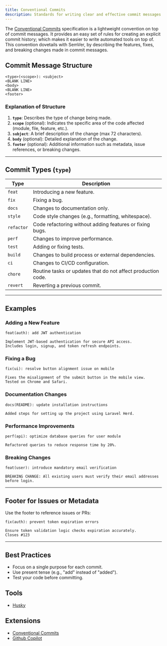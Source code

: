 ```yaml
---
title: Conventional Commits
description: Standards for writing clear and effective commit messages.
---
```



The [Conventional Commits](https://www.conventionalcommits.org/en/v1.0.0/) specification is a lightweight convention on top of commit messages. It provides an easy set of rules for creating an explicit commit history; which makes it easier to write automated tools on top of. This convention dovetails with SemVer, by describing the features, fixes, and breaking changes made in commit messages.

## Commit Message Structure
```
<type>(<scope>): <subject>
<BLANK LINE>
<body>
<BLANK LINE>
<footer>
```

### Explanation of Structure
1. **`type`**: Describes the type of change being made.
2. **`scope`** (optional): Indicates the specific area of the code affected (module, file, feature, etc.).
3. **`subject`**: A brief description of the change (max 72 characters).
4. **`body`** (optional): Detailed explanation of the change.
5. **`footer`** (optional): Additional information such as metadata, issue references, or breaking changes.

---

## Commit Types (`type`)

| **Type**      | **Description**                                          |
|---------------|----------------------------------------------------------|
| `feat`        | Introducing a new feature.                               |
| `fix`         | Fixing a bug.                                            |
| `docs`        | Changes to documentation only.                           |
| `style`       | Code style changes (e.g., formatting, whitespace).       |
| `refactor`    | Code refactoring without adding features or fixing bugs. |
| `perf`        | Changes to improve performance.                          |
| `test`        | Adding or fixing tests.                                  |
| `build`       | Changes to build process or external dependencies.       |
| `ci`          | Changes to CI/CD configuration.                          |
| `chore`       | Routine tasks or updates that do not affect production code. |
| `revert`      | Reverting a previous commit.                             |

---

## Examples

### Adding a New Feature
```
feat(auth): add JWT authentication

Implement JWT-based authentication for secure API access.
Includes login, signup, and token refresh endpoints.
```

### Fixing a Bug
```
fix(ui): resolve button alignment issue on mobile

Fixes the misalignment of the submit button in the mobile view.
Tested on Chrome and Safari.
```

### Documentation Changes
```
docs(README): update installation instructions

Added steps for setting up the project using Laravel Herd.
```

### Performance Improvements
```
perf(api): optimize database queries for user module

Refactored queries to reduce response time by 20%.
```

### Breaking Changes
```
feat(user): introduce mandatory email verification

BREAKING CHANGE: All existing users must verify their email addresses before login.
```

---

## Footer for Issues or Metadata
Use the footer to reference issues or PRs:
```
fix(auth): prevent token expiration errors

Ensure token validation logic checks expiration accurately.
Closes #123
```

---

## Best Practices
- Focus on a single purpose for each commit.
- Use present tense (e.g., "add" instead of "added").
- Test your code before committing.

## Tools
- [Husky](https://typicode.github.io/husky/)

## Extensions
- [Conventional Commits](https://marketplace.visualstudio.com/items?itemName=vivaxy.vscode-conventional-commits)
- [Github Copilot](https://marketplace.visualstudio.com/items?itemName=GitHub.copilot)